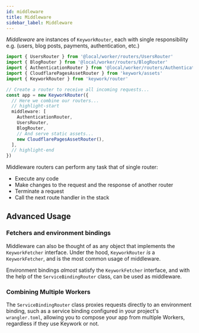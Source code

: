 ```yaml
---
id: middleware
title: Middleware
sidebar_label: Middleware
---
```


_Middleware_ are instances of `KeyworkRouter`, each with single responsibility
e.g. (users, blog posts, payments, authentication, etc.)

```ts
import { UsersRouter } from '@local/worker/routers/UsersRouter'
import { BlogRouter } from '@local/worker/routers/BlogRouter'
import { AuthenticationRouter } from '@local/worker/routers/AuthenticationRouter'
import { CloudflarePagesAssetRouter } from 'keywork/assets'
import { KeyworkRouter } from 'keywork/router'

// Create a router to receive all incoming requests...
const app = new KeyworkRouter({
  // Here we combine our routers...
  // highlight-start
  middleware: [
    AuthenticationRouter,
    UsersRouter,
    BlogRouter,
    // And serve static assets...
    new CloudflarePagesAssetRouter(),
  ],
  // highlight-end
})
```

Middleware routers can perform any task that of single router:

- Execute any code
- Make changes to the request and the response of another router
- Terminate a request
- Call the next route handler in the stack

## Advanced Usage

### Fetchers and environment bindings

Middleware can also be thought of as any object that implements the `KeyworkFetcher` interface.
Under the hood, `KeyworkRouter` _is_ a `KeyworkFetcher`, and is the most common usage
of middleware.

Environment bindings _almost_ satisfy the `KeyworkFetcher` interface,
and with the help of the `ServiceBindingRouter` class, can be used as middleware.

### Combining Multiple Workers

The `ServiceBindingRouter` class proxies requests directly to an environment binding,
such as a service binding configured in your project's `wrangler.toml`,
allowing you to compose your app from multiple Workers, regardless if they use Keywork or not.
